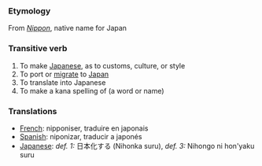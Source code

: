 === Etymology ===
From ''[[Nippon]]'', native name for Japan

===Transitive verb ===
#To make [[Japanese]], as to customs, culture, or style
#To port or [[migrate]] to [[Japan]]
#To translate into Japanese
#To make a kana spelling of (a word or name)
=== Translations ===
*[[French]]: nipponiser, traduire en japonais
*[[Spanish]]: niponizar, traducir a japonés
*[[Japanese]]: ''def. 1:'' 日本化する (Nihonka suru), ''def. 3:'' Nihongo ni hon'yaku suru
